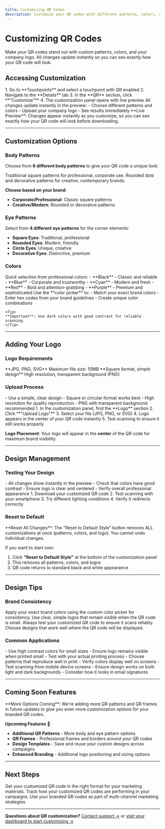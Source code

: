 ```yaml
---
title: Customizing QR Codes
description: Customize your QR codes with different patterns, colors, and your company logo to create professional branded marketing assets.
---
```


# Customizing QR Codes

Make your QR codes stand out with custom patterns, colors, and your company logo. All changes update instantly so you can see exactly how your QR code will look.

## Accessing Customization

<Steps>
  <Step title="Open QR customization">
    1. Go to **Touchpoints** and select a touchpoint with QR enabled
    2. Navigate to the **Details** tab
    3. In the **QR** section, click **"Customize"**
    4. The customization panel opens with live preview
  </Step>
  
  <Step title="Make your changes">
    All changes update instantly in the preview:
    - Choose different patterns and colors
    - Upload your company logo
    - See results immediately
  </Step>
</Steps>

<Note>
**Live Preview**: Changes appear instantly as you customize, so you can see exactly how your QR code will look before downloading.
</Note>

---

## Customization Options

### Body Patterns

Choose from **6 different body patterns** to give your QR code a unique look:

<CardGroup cols={2}>
  <Card title="Classic Patterns" icon="square" color="#10B981">
    Traditional square patterns for professional, corporate use.
  </Card>
  <Card title="Modern Patterns" icon="circle" color="#10B981">
    Rounded dots and decorative patterns for creative, contemporary brands.
  </Card>
</CardGroup>

**Choose based on your brand**:
- **Corporate/Professional**: Classic square patterns
- **Creative/Modern**: Rounded or decorative patterns

### Eye Patterns

Select from **4 different eye patterns** for the corner elements:
- **Square Eyes**: Traditional, professional
- **Rounded Eyes**: Modern, friendly
- **Circle Eyes**: Unique, creative
- **Decorative Eyes**: Distinctive, premium

### Colors

<AccordionGroup>
  <Accordion title="Preset colors">
    Quick selection from professional colors:
    - **Black** - Classic and reliable
    - **Blue** - Corporate and trustworthy  
    - **Cyan** - Modern and fresh
    - **Red** - Bold and attention-grabbing
    - **Purple** - Premium and sophisticated
  </Accordion>
  
  <Accordion title="Custom colors">
    Use the **color picker** to:
    - Match your exact brand colors
    - Enter hex codes from your brand guidelines
    - Create unique color combinations
    
    <Tip>
    **Important**: Use dark colors with good contrast for reliable scanning.
    </Tip>
  </Accordion>
</AccordionGroup>

---

## Adding Your Logo

### Logo Requirements

<CardGroup cols={2}>
  <Card title="Supported Formats" icon="file" color="#7C3AED">
    **JPG, PNG, SVG**
    Maximum file size: 10MB
  </Card>
  <Card title="Best Practices" icon="lightbulb" color="#A855F7">
    **Square format, simple design**
    High resolution, transparent background (PNG)
  </Card>
</CardGroup>

### Upload Process

<Steps>
  <Step title="Prepare your logo">
    - Use a simple, clear design
    - Square or circular format works best
    - High resolution for quality reproduction
    - PNG with transparent background recommended
  </Step>
  
  <Step title="Upload and preview">
    1. In the customization panel, find the **Logo** section
    2. Click **"Upload Logo"**
    3. Select your file (JPG, PNG, or SVG)
    4. Logo appears in the center of your QR code instantly
    5. Test scanning to ensure it still works properly
  </Step>
</Steps>

**Logo Placement**: Your logo will appear in the **center** of the QR code for maximum brand visibility.

---

## Design Management

### Testing Your Design

<Steps>
  <Step title="Preview your design">
    - All changes show instantly in the preview
    - Check that colors have good contrast
    - Ensure logo is clear and centered
    - Verify overall professional appearance
  </Step>
  
  <Step title="Test functionality">
    1. Download your customized QR code
    2. Test scanning with your smartphone
    3. Try different lighting conditions
    4. Verify it redirects correctly
  </Step>
</Steps>

### Reset to Default

<Warning>
**Reset All Changes**: The "Reset to Default Style" button removes ALL customizations at once (patterns, colors, and logo). You cannot undo individual changes.
</Warning>

If you want to start over:
1. Click **"Reset to Default Style"** at the bottom of the customization panel
2. This removes all patterns, colors, and logos
3. QR code returns to standard black and white appearance

---

## Design Tips

### Brand Consistency

<CardGroup cols={2}>
  <Card title="Use Brand Colors" icon="palette" color="#10B981">
    Apply your exact brand colors using the custom color picker for consistency.
  </Card>
  <Card title="Simple Logos Work Best" icon="award" color="#10B981">
    Use clear, simple logos that remain visible when the QR code is small.
  </Card>
  <Card title="Test Scanning" icon="mobile" color="#10B981">
    Always test your customized QR code to ensure it scans reliably.
  </Card>
  <Card title="Consider Context" icon="eye" color="#10B981">
    Choose designs that work well where the QR code will be displayed.
  </Card>
</CardGroup>

### Common Applications

<AccordionGroup>
  <Accordion title="Business cards and print materials">
    - Use high contrast colors for small sizes
    - Ensure logo remains visible when printed small
    - Test with your actual printing process
    - Choose patterns that reproduce well in print
  </Accordion>
  
  <Accordion title="Digital displays and social media">
    - Verify colors display well on screens
    - Test scanning from mobile device screens
    - Ensure design works on both light and dark backgrounds
    - Consider how it looks in email signatures
  </Accordion>
</AccordionGroup>

---

## Coming Soon Features

<Note>
**More Options Coming**: We're adding more QR patterns and QR frames in future updates to give you even more customization options for your branded QR codes.
</Note>

**Upcoming Features** 🔄:
- **Additional QR Patterns** - More body and eye pattern options
- **QR Frames** - Professional frames and borders around your QR codes
- **Design Templates** - Save and reuse your custom designs across campaigns
- **Enhanced Branding** - Additional logo positioning and sizing options

---

## Next Steps

<CardGroup cols={2}>
  <Card
    title="Download Your QR Code"
    icon="download"
    href="/qr-codes/downloading-qr-codes"
    color="#7C3AED"
  >
    Get your customized QR code in the right format for your marketing materials.
  </Card>
  <Card
    title="QR Code Analytics"
    icon="chart-line"
    href="/analytics/overview"
    color="#7C3AED"
  >
    Track how your customized QR codes are performing in your campaigns.
  </Card>
  <Card
    title="Marketing Integration"
    icon="route"
    href="/touchpoints/multi-channel-routing"
    color="#A855F7"
  >
    Use your branded QR codes as part of multi-channel marketing strategies.
  </Card>
</CardGroup>

---

**Questions about QR customization?** [Contact support →](mailto:support@li2.ai) or [visit your dashboard to start customizing →](https://app.li2.ai)